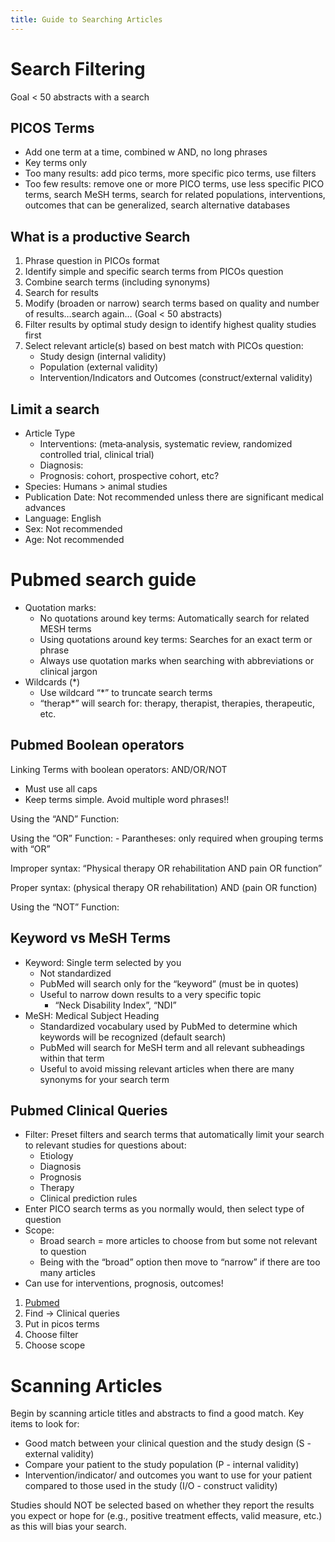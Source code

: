 ```yaml
---
title: Guide to Searching Articles
---
```


# Search Filtering

Goal < 50 abstracts with a search

## PICOS Terms

- Add one term at a time, combined w AND, no long phrases
- Key terms only
- Too many results: add pico terms, more specific pico terms, use filters
- Too few results: remove one or more PICO terms, use less specific PICO terms, search MeSH terms, search for related populations, interventions, outcomes that can be generalized, search alternative databases




## What is a productive Search


1. Phrase question in PICOs format 
1. Identify simple and specific search terms from PICOs question
1. Combine search terms (including synonyms)
1. Search for results
1. Modify (broaden or narrow) search terms based on quality and number of results…search again…  (Goal < 50 abstracts) 
1. Filter results by optimal study design to identify highest quality studies first
1. Select relevant article(s) based on best match with PICOs question:
    - Study design (internal validity) 
    - Population (external validity)
    - Intervention/Indicators and Outcomes (construct/external validity)

## Limit a search

- Article Type 
    - Interventions: (meta‐analysis, systematic review, randomized controlled trial, clinical trial)
    - Diagnosis:
    - Prognosis: cohort, prospective cohort, etc?
- Species: Humans > animal studies
- Publication Date: Not recommended unless there are significant medical advances
- Language: English
- Sex: Not recommended
- Age: Not recommended

# Pubmed search guide

- Quotation marks:
    - No quotations around key terms: Automatically search for related MESH terms
    - Using quotations around key terms: Searches for an exact term or phrase
    - Always use quotation marks when searching with abbreviations or clinical jargon
- Wildcards (*)
    - Use wildcard "*" to truncate search terms
    - "therap*" will search for: therapy, therapist, therapies, therapeutic, etc.


## Pubmed Boolean operators
Linking Terms with boolean operators: AND/OR/NOT

- Must use all caps
- Keep terms simple.  Avoid multiple word phrases!!

Using the "AND" Function:


Using the "OR" Function:
- Parantheses: only required when grouping terms with "OR"

:::{.callout title="Syntax example" collapse="true"}
Improper syntax: "Physical therapy OR rehabilitation AND pain OR function"

Proper syntax: (physical therapy OR rehabilitation) AND (pain OR function) 
:::


Using the "NOT" Function: 


## Keyword vs MeSH Terms

- Keyword: Single term selected by you
    - Not standardized
    - PubMed will search only for the “keyword” (must be in quotes)
    - Useful to narrow down results to a very specific topic
        - “Neck Disability Index”, “NDI”
- MeSH: Medical Subject Heading
    - Standardized vocabulary used by PubMed to determine which keywords will be recognized (default search)
    - PubMed will search for MeSH term and all relevant subheadings within that term
    - Useful to avoid missing relevant articles when there are many synonyms for your search term 

## Pubmed Clinical Queries


- Filter: Preset filters and search terms that automatically limit your search to relevant studies for questions about:
    - Etiology
    - Diagnosis
    - Prognosis
    - Therapy
    - Clinical prediction rules
- Enter PICO search terms as you normally would, then select type of question 
- Scope:  
    - Broad search = more articles to choose from but some not relevant to question
    - Being with the "broad" option then move to "narrow" if there are too many articles
- Can use for interventions, prognosis, outcomes! 

:::{.callout-note title="How to find Clinical Queries in Pubmed"}

1. [Pubmed](https://pubmed.ncbi.nlm.nih.gov/)
1. Find → Clinical queries
1. Put in picos terms
1. Choose filter
1. Choose scope

:::

# Scanning Articles

Begin by scanning article titles and abstracts to find a good match.
Key items to look for:

- Good match between your clinical question and the study design (S - external validity)
- Compare your patient to the study population (P - internal validity)
- Intervention/indicator/ and outcomes you want to use for your patient compared to those used in the study (I/O - construct validity)

:::{.callout-warning}
Studies should NOT be selected based on whether they report the results you expect or hope for (e.g., positive treatment effects, valid measure, etc.) as this will bias your search.
:::